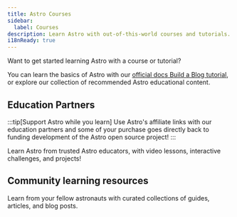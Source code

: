 ```yaml
---
title: Astro Courses
sidebar:
  label: Courses
description: Learn Astro with out-of-this-world courses and tutorials.
i18nReady: true
---
```



Want to get started learning Astro with a course or tutorial?

You can learn the basics of Astro with our [official docs Build a Blog tutorial](/en/tutorial/0-introduction/), or explore our collection of recommended Astro educational content.


## Education Partners


:::tip[Support Astro while you learn]
Use Astro's affiliate links with our education partners and some of your purchase goes directly back to funding development of the Astro open source project!
:::

Learn Astro from trusted Astro educators, with video lessons, interactive challenges, and projects!

<LinkCard
  title="Learn Astro with Coding in Public"
  href="https://learnastro.dev/?code=ASTRO_PROMO"
  description="A premium interactive course with 150+ video lessons that teaches you how to use Astro’s built-in tooling and features."
/>

<LinkCard
  title="Learn Astro with James Q Quick"
  href="https://scrimba.com/intro-to-astro-c00ar0fi5u?via=astro"
  description="Build your first Astro site with 35 interactive Scrimba lessons, with video and IDE merged into one unique learning platform."
/>

## Community learning resources

Learn from your fellow astronauts with curated collections of guides, articles, and blog posts.


<CardGrid>
<LinkCard
  title="Astro Tips"
  href="https://astro-tips.dev/"
  description="Advanced, unusual, experimental, and community written recipes, tutorials, and quick tips."
/>

<LinkCard
  title="Astro Support Squid"
  href="https://get.supportsquid.ink/"
  description="An open, public Astro support forum and knowldege base outside of the Astro Discord."
/>
</CardGrid>



